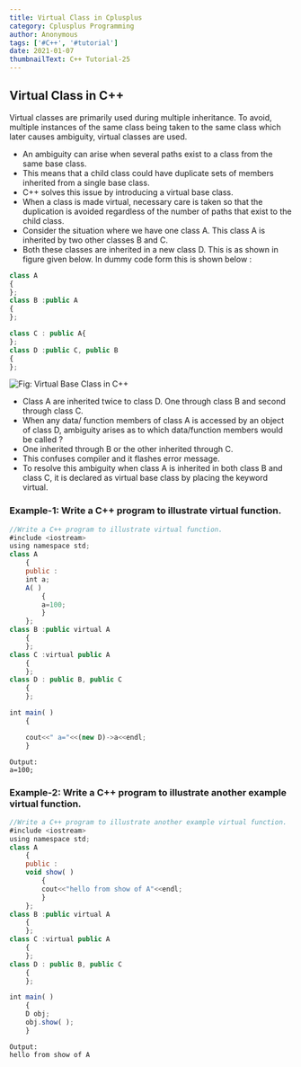 ```yaml
---
title: Virtual Class in Cplusplus
category: Cplusplus Programming
author: Anonymous
tags: ['#C++', '#tutorial']
date: 2021-01-07
thumbnailText: C++ Tutorial-25
---
```

## Virtual Class in C++
Virtual classes are primarily used during multiple inheritance. To avoid, multiple instances of the same class being taken to the same class which later causes ambiguity, virtual classes are used.

- An ambiguity can arise when several paths exist to a class from the same base class.
- This means that a child class could have duplicate sets of members inherited from a single base class.
- C++ solves this issue by introducing a virtual base class.
- When a class is made virtual, necessary care is taken so that the duplication is avoided regardless of the number of paths that exist to the child class.
- Consider the situation where we have one class A. This class A is inherited by two other classes B and C.
- Both these classes are inherited in a new class D. This is as shown in figure given below. In dummy code form this is shown below :
~~~js
class A
{
};
class B :public A
{
};

class C : public A{
};
class D :public C, public B
{
};
~~~

![Fig: Virtual Base Class in C++ ](../../assets/cppPic/vcls.png)
- Class A are inherited twice to class D. One through class B and second through class C.
- When any data/ function members of class A is accessed by an object of class D, ambiguity arises as to which data/function members would be called ?
- One inherited through B or the other inherited through C.
- This confuses compiler and it flashes error message.
- To resolve this ambiguity when class A is inherited in both class B and class C, it is declared as virtual base class by placing the keyword virtual.
### Example-1: Write a C++ program to illustrate virtual function.
~~~js
//Write a C++ program to illustrate virtual function.
#include <iostream>
using namespace std;
class A
    {
    public :
    int a;
    A( )
        {
        a=100;
        }
    };
class B :public virtual A
    {
    };
class C :virtual public A
    {
    };
class D : public B, public C
    {
    };

int main( )
    {

    cout<<" a="<<(new D)->a<<endl;
    }
~~~
~~~
Output:
a=100;
~~~

### Example-2: Write a C++ program to illustrate another example virtual function.
~~~js
//Write a C++ program to illustrate another example virtual function.
#include <iostream>
using namespace std;
class A
    {
    public :
    void show( )
        {
        cout<<"hello from show of A"<<endl;
        }
    };
class B :public virtual A
    {
    };
class C :virtual public A
    {
    };
class D : public B, public C
    {
    };

int main( )
    {
    D obj;
    obj.show( );
    }
~~~
~~~
Output:
hello from show of A
~~~
